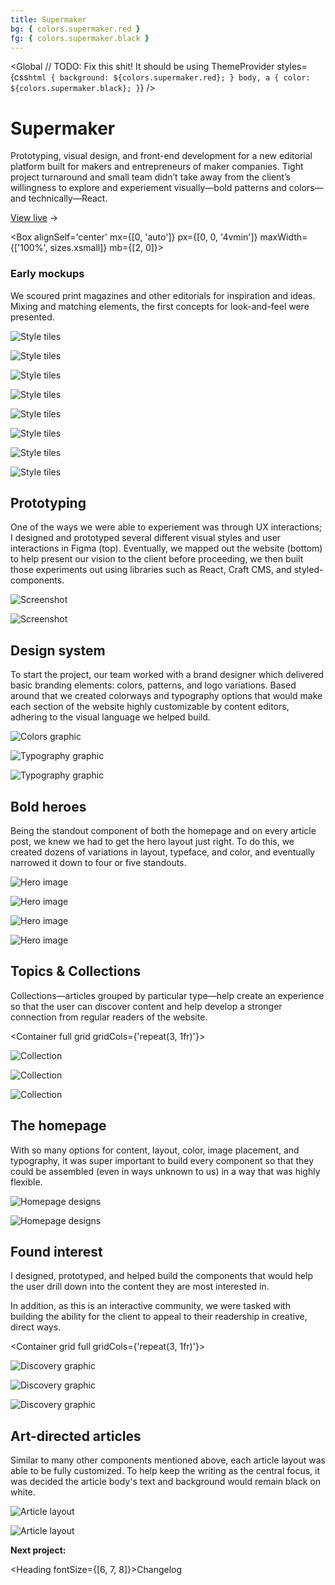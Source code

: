 ```yaml
---
title: Supermaker
bg: { colors.supermaker.red }
fg: { colors.supermaker.black }
---
```



<Global
  // TODO: Fix this shit! It should be using ThemeProvider
  styles={css`
    html {
      background: ${colors.supermaker.red};
    }
    body,
    a {
      color: ${colors.supermaker.black};
    }
  `}
/>

<Container>

# Supermaker

Prototyping, visual design, and front-end development for a new editorial platform built for makers and entrepreneurs of maker companies. Tight project turnaround and small team didn&rsquo;t take away from the client&rsquo;s willingness to explore and experiement visually&mdash;bold patterns and colors&mdash;and technically&mdash;React.

[View live](https://supermaker.com/) &#8594;

</Container>

<Container full grid>

<Box alignSelf='center' mx={[0, 'auto']} px={[0, 0, '4vmin']} maxWidth={['100%', sizes.xsmall]} mb={[2, 0]}>

### Early mockups

We scoured print magazines and other editorials for inspiration and ideas. Mixing and matching elements, the first concepts for look-and-feel were presented.

</Box>

![Style tiles](../../images/supermaker/style-tiles-2a.jpg)

![Style tiles](../../images/supermaker/style-tiles-4a.jpg)

![Style tiles](../../images/supermaker/style-tiles-3a.jpg)

![Style tiles](../../images/supermaker/style-tiles-3b.jpg)

![Style tiles](../../images/supermaker/style-tiles-4c.jpg)

![Style tiles](../../images/supermaker/style-tiles-4b.jpg)

![Style tiles](../../images/supermaker/style-tiles-4d.jpg)

![Style tiles](../../images/supermaker/style-tiles-3c.jpg)

</Container>

<!-- /// NEW SECTION \\\ -->

<Container text>

## Prototyping

One of the ways we were able to experiement was through UX interactions; I designed and prototyped several different visual styles and user interactions in Figma (top). Eventually, we mapped out the website (bottom) to help present our vision to the client before proceeding, we then built those experiments out using libraries such as React, Craft CMS, and styled-components.

</Container>

<Container width={sizes.large}>

![Screenshot](../../images/supermaker/prototype-ux.png)

![Screenshot](../../images/supermaker/prototype-sitemap.png)

</Container>

<!-- /// NEW SECTION \\\ -->

<Container text>

## Design system

To start the project, our team worked with a brand designer which delivered basic branding elements: colors, patterns, and logo variations. Based around that we created colorways and typography options that would make each section of the website highly customizable by content editors, adhering to the visual language we helped build.

</Container>

<Container width={sizes.medium}>

![Colors graphic](../../images/supermaker/colorways.jpg)

![Typography graphic](../../images/supermaker/typography-1.jpg)

![Typography graphic](../../images/supermaker/typography-2.jpg)

</Container>

<!-- /// NEW SECTION \\\ -->

<Container text>

## Bold heroes

Being the standout component of both the homepage and on every article post, we knew we had to get the hero layout just right. To do this, we created dozens of variations in layout, typeface, and color, and eventually narrowed it down to four or five standouts.

</Container>

<Container full grid>

![Hero image](../../images/supermaker/hero-1.jpg)

![Hero image](../../images/supermaker/hero-2.jpg)

![Hero image](../../images/supermaker/hero-3.jpg)

![Hero image](../../images/supermaker/hero-4.jpg)

</Container>

<!-- /// NEW SECTION \\\ -->

<Container text>

## Topics &amp; Collections

Collections&mdash;articles grouped by particular type&mdash;help create an experience so that the user can discover content and help develop a stronger connection from regular readers of the website.

</Container>

<Container full grid gridCols={'repeat(3, 1fr)'}>

![Collection](../../images/supermaker/view-collections.jpg)

![Collection](../../images/supermaker/view-collection.jpg)

![Collection](../../images/supermaker/view-collection-2.jpg)

</Container>

<!-- /// NEW SECTION \\\ -->

<Container text>

## The homepage

With so many options for content, layout, color, image placement, and typography, it was super important to build every component so that they could be assembled (even in ways unknown to us) in a way that was highly flexible.

</Container>

<Container full grid>

![Homepage designs](../../images/supermaker/homepage-1.jpg)

<Box>

![Homepage designs](../../images/supermaker/homepage-2.jpg)

</Box>

</Container>

<!-- /// NEW SECTION \\\ -->

<Container text>

## Found interest

I designed, prototyped, and helped build the components that would help the user drill down into the content they are most interested in.

In addition, as this is an interactive community, we were tasked with building the ability for the client to appeal to their readership in creative, direct ways.

</Container>

<Container grid full gridCols={'repeat(3, 1fr)'}>

![Discovery graphic](../../images/supermaker/view-contributors.jpg)

![Discovery graphic](../../images/supermaker/view-directory.jpg)

![Discovery graphic](../../images/supermaker/view-topics.jpg)

</Container>

<!-- /// NEW SECTION \\\ -->

<Container text>

## Art-directed articles

Similar to many other components mentioned above, each article layout was able to be fully customized. To help keep the writing as the central focus, it was decided the article body's text and background would remain black on white.

</Container>

<Container full grid>

![Article layout](../../images/supermaker/article-1.jpg)

![Article layout](../../images/supermaker/article-2.jpg)

</Container>

<!-- /// NEXT PROJECT \\\ -->

<Container text>

**Next project:**

<Link to='/work/changelog'>

<Heading fontSize={[6, 7, 8]}>Changelog</Heading>

</Link>

</Container>
